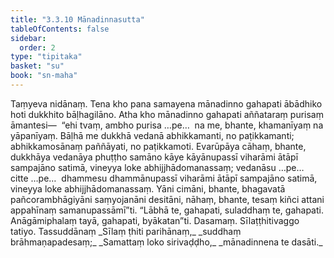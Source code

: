 ```yaml
---
title: "3.3.10 Mānadinnasutta"
tableOfContents: false
sidebar:
  order: 2
type: "tipitaka"
basket: "su"
book: "sn-maha"
---
```



<DynamicBreadcrumb />

<Division number="396" book="sn-maha" bookNo="14" page="155">

<Paragraph number="895" book="sn-maha">
Taṃyeva nidānaṃ. Tena kho pana samayena mānadinno gahapati ābādhiko hoti dukkhito bāḷhagilāno. Atha kho mānadinno gahapati aññataraṃ purisaṃ āmantesi—  “ehi tvaṃ, ambho purisa …pe…  na me, bhante, khamanīyaṃ na yāpanīyaṃ. Bāḷhā me dukkhā vedanā abhikkamanti, no paṭikkamanti; abhikkamosānaṃ paññāyati, no paṭikkamoti. Evarūpāya cāhaṃ, bhante, dukkhāya vedanāya phuṭṭho samāno kāye kāyānupassī viharāmi ātāpī sampajāno satimā, vineyya loke abhijjhādomanassaṃ; vedanāsu …pe…  citte …pe…  dhammesu dhammānupassī viharāmi ātāpī sampajāno satimā, vineyya loke abhijjhādomanassaṃ. Yāni cimāni, bhante, bhagavatā pañcorambhāgiyāni saṃyojanāni desitāni, nāhaṃ, bhante, tesaṃ kiñci attani appahīnaṃ samanupassāmī”ti. “Lābhā te, gahapati, suladdhaṃ te, gahapati. Anāgāmiphalaṃ tayā, gahapati, byākatan”ti.

</Paragraph>
</Division>

<Paragraph number="896" type="center" book="sn-maha">
Dasamaṃ.



</Paragraph>

<Paragraph number="897" type="center" book="sn-maha">
Sīlaṭṭhitivaggo tatiyo.



</Paragraph>

<Paragraph number="898" type="center" book="sn-maha">
Tassuddānaṃ


</Paragraph>

<Paragraph number="899" type="verses" book="sn-maha">
_Sīlaṃ ṭhiti parihānaṃ,_  
_suddhaṃ brāhmaṇapadesaṃ;_  
_Samattaṃ loko sirivaḍḍho,_  
_mānadinnena te dasāti._
</Paragraph>